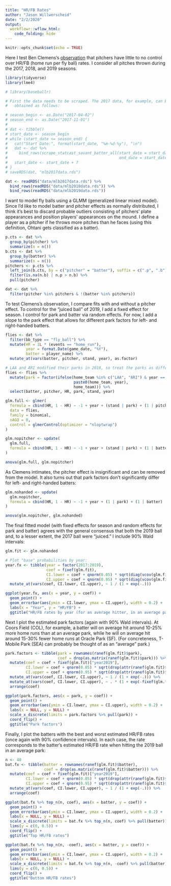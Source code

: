 ```yaml
---
title: "HR/FB Rates"
author: "Jason Willwerscheid"
date: "2/2/2020"
output:
  workflowr::wflow_html:
    code_folding: hide
---
```


```r
knitr::opts_chunk$set(echo = TRUE)
```

Here I test Ben Clemens's [observation](https://blogs.fangraphs.com/for-your-enjoyment-a-home-run-rate-refresher/) that pitchers have little to no control over HR/FB (home run per fly ball) rates. I consider all pitches thrown during the 2017, 2018, and 2019 seasons.

```r
library(tidyverse)
library(lme4)

# library(baseballr)

# First the data needs to be scraped. The 2017 data, for example, can be
#   obtained as follows:

# season_begin <- as.Date("2017-04-02")
# season_end <- as.Date("2017-11-01")
#
# dat <- tibble()
# start_date <- season_begin
# while (start_date <= season_end) {
#   cat("Start Date:", format(start_date, "%m-%d-%y"), "\n")
#   dat <- dat %>%
#     bind_rows(scrape_statcast_savant_batter_all(start_date = start_date,
#                                                 end_date = start_date + 6))
#   start_date <- start_date + 7
# }
# saveRDS(dat, "mlb2017data.rds")

dat <- readRDS("data/mlb2017data.rds") %>%
  bind_rows(readRDS("data/mlb2018data.rds")) %>%
  bind_rows(readRDS("data/mlb2019data.rds"))
```

I want to model fly balls using a GLMM (generalized linear mixed model). Since I'd like to model batter and pitcher effects as normally distributed, I think it's best to discard probable outliers consisting of pitchers' plate appearances and position players' appearances on the mound. I define a player as a pitcher if he throws more pitches than he faces (using this definition, Ohtani gets classified as a batter).

```r
p.cts <- dat %>%
  group_by(pitcher) %>%
  summarize(n = n())
b.cts <- dat %>%
  group_by(batter) %>%
  summarize(n = n())
pitchers <- p.cts %>%
  left_join(b.cts, by = c("pitcher" = "batter"), suffix = c(".p", ".b")) %>%
  filter(is.na(n.b) | n.p > n.b) %>%
  pull(pitcher)

dat <- dat %>%
  filter(pitcher %in% pitchers & !(batter %in% pitchers))
```

To test Clemens's observation, I compare fits with and without a pitcher effect. To control for the "juiced ball" of 2019, I add a fixed effect for season. I control for park and batter via random effects. For now, I add a slope to the park effect that allows for different park factors for left- and right-handed batters.

```r
flies <- dat %>%
  filter(bb_type == "fly_ball") %>%
  mutate(HR = 1L * (events == "home_run"),
         year = format.Date(game_date, "%Y"),
         batter = player_name) %>%
  mutate_at(vars(batter, pitcher, stand, year), as.factor)

# LAA and ARI modified their parks in 2018, so treat the parks as different.
flies <- flies %>%
  mutate(park = factor(ifelse(home_team %in% c("LAA", "ARI") & year == 2017,
                              paste0(home_team, year),
                              home_team))) %>%
  select(batter, pitcher, HR, park, stand, year)

glm.full <- glmer(
  formula = cbind(HR, 1 - HR) ~ -1 + year + (stand | park) + (1 | pitcher) + (1 | batter),
  data = flies,
  family = binomial,
  nAGQ = 0,
  control = glmerControl(optimizer = "nloptwrap")
)

glm.nopitcher <- update(
  glm.full,
  formula = cbind(HR, 1 - HR) ~ -1 + year + (stand | park) + (1 | batter)
)

anova(glm.full, glm.nopitcher)
```

As Clemens intimates, the pitcher effect is insignificant and can be removed from the model. It also turns out that park factors don't significantly differ for left- and right-handed batters:

```r
glm.nohanded <- update(
  glm.nopitcher,
  formula = cbind(HR, 1 - HR) ~ -1 + year + (1 | park) + (1 | batter)
)

anova(glm.nopitcher, glm.nohanded)
```

The final fitted model (with fixed effects for season and random effects for park and batter) agrees with the general consensus that both the 2019 ball and, to a lesser extent, the 2017 ball were "juiced." I include 90% Wald intervals:

```r
glm.fit <- glm.nohanded

# Plot "base" probabilities by year:
year.fx <- tibble(year = factor(2017:2019),
                  coef = fixef(glm.fit),
                  CI.lower = coef + qnorm(0.05) * sqrt(diag(vcov(glm.fit))),
                  CI.upper = coef + qnorm(0.95) * sqrt(diag(vcov(glm.fit)))) %>%
  mutate_at(vars(coef, CI.lower, CI.upper), ~ 1 / (1 + exp(-.)))

ggplot(year.fx, aes(x = year, y = coef)) +
  geom_point() +
  geom_errorbar(aes(ymin = CI.lower, ymax = CI.upper), width = 0.2) +
  labs(x = "Year", y = "HR/FB") +
  ggtitle("HR/FB rates by year (for an average hitter, in an average park)")
```

Next I plot the estimated park factors (again with 90% Wald intervals). At Coors Field (COL), for example, a batter will on average hit around 10-25% more home runs than at an average park, while he will on average hit around 15-30% fewer home runs at Oracle Park (SF). (For concreteness, T-Mobile Park (SEA) can probably be thought of as an "average" park.)

```r
park.factors <- tibble(park = rownames(ranef(glm.fit)$park),
                       coef = drop(as.matrix(ranef(glm.fit)$park))) %>%
  mutate(coef = coef + fixef(glm.fit)["year2019"],
         CI.lower = coef + qnorm(0.05) * sqrt(drop(attr(ranef(glm.fit)$park, "postVar"))),
         CI.upper = coef + qnorm(0.95) * sqrt(drop(attr(ranef(glm.fit)$park, "postVar")))) %>%
  mutate_at(vars(coef, CI.lower, CI.upper), ~ 1 / (1 + exp(-.))) %>%
  mutate_at(vars(coef, CI.lower, CI.upper), ~ . * (1 + exp(-fixef(glm.fit)["year2019"]))) %>%
  arrange(coef)

ggplot(park.factors, aes(x = park, y = coef)) +
  geom_point() +
  geom_errorbar(aes(ymin = CI.lower, ymax = CI.upper), width = 0.2) +
  labs(x = NULL, y = NULL) +
  scale_x_discrete(limits = park.factors %>% pull(park)) +
  coord_flip() +
  ggtitle("Park factors")
```

Finally, I plot the batters with the best and worst estimated HR/FB rates (once again with 90% confidence intervals). In each case, the rate corresponds to the batter's estimated HR/FB rate when hitting the 2019 ball in an average park:

```r
n <- 40
bat.fx <- tibble(batter = rownames(ranef(glm.fit)$batter),
                 coef = drop(as.matrix(ranef(glm.fit)$batter))) %>%
  mutate(coef = coef + fixef(glm.fit)["year2019"],
         CI.lower = coef + qnorm(0.05) * sqrt(drop(attr(ranef(glm.fit)$batter, "postVar"))),
         CI.upper = coef + qnorm(0.95) * sqrt(drop(attr(ranef(glm.fit)$batter, "postVar")))) %>%
  mutate_at(vars(coef, CI.lower, CI.upper), ~ 1 / (1 + exp(-.))) %>%
  arrange(coef)

ggplot(bat.fx %>% top_n(n, coef), aes(x = batter, y = coef)) +
  geom_point() +
  geom_errorbar(aes(ymin = CI.lower, ymax = CI.upper), width = 0.2) +
  labs(x = NULL, y = NULL) +
  scale_x_discrete(limits = bat.fx %>% top_n(n, coef) %>% pull(batter)) +
  lims(y = c(0, 0.5)) +
  coord_flip() +
  ggtitle("Top HR/FB rates")

ggplot(bat.fx %>% top_n(n, -coef), aes(x = batter, y = coef)) +
  geom_point() +
  geom_errorbar(aes(ymin = CI.lower, ymax = CI.upper), width = 0.2) +
  labs(x = NULL, y = NULL) +
  scale_x_discrete(limits = bat.fx %>% top_n(n, -coef) %>% pull(batter)) +
  lims(y = c(0, 0.5)) +
  coord_flip() +
  ggtitle("Bottom HR/FB rates")
```
